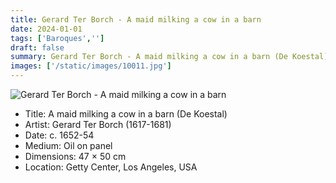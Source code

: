 ```yaml
---
title: Gerard Ter Borch - A maid milking a cow in a barn
date: 2024-01-01
tags: ['Baroques','']
draft: false
summary: Gerard Ter Borch - A maid milking a cow in a barn (De Koestal)
images: ['/static/images/10011.jpg']
---
```


![Gerard Ter Borch - A maid milking a cow in a barn](/static/images/10011.jpg)

* Title: A maid milking a cow in a barn (De Koestal)
* Artist: Gerard Ter Borch (1617-1681)
* Date: c. 1652-54
* Medium: Oil on panel
* Dimensions: 47 × 50 cm
* Location: Getty Center, Los Angeles, USA


